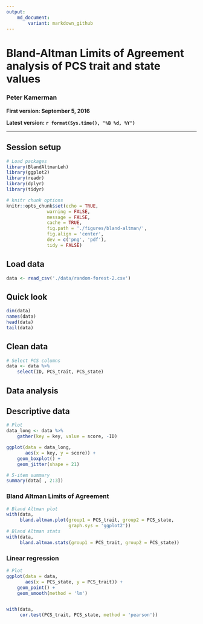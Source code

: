 ```yaml
---
output: 
    md_document:
        variant: markdown_github
---
```


# Bland-Altman Limits of Agreement analysis of PCS trait and state values

### Peter Kamerman

**First version: September 5, 2016**  

**Latest version: `r format(Sys.time(), "%B %d, %Y")`**

***

## Session setup
```r
# Load packages
library(BlandAltmanLeh)
library(ggplot2)
library(readr)
library(dplyr)
library(tidyr)

# knitr chunk options
knitr::opts_chunk$set(echo = TRUE,
               warning = FALSE,
               message = FALSE,
               cache = TRUE,
               fig.path = './figures/bland-altman/',
               fig.align = 'center', 
               dev = c('png', 'pdf'),
               tidy = FALSE)
```

## Load data
```r
data <- read_csv('./data/random-forest-2.csv')
```

## Quick look
```r
dim(data)
names(data)
head(data)
tail(data)
```

## Clean data
```r
# Select PCS columns
data <- data %>%
    select(ID, PCS_trait, PCS_state)
```

## Data analysis
## Descriptive data
```r
# Plot
data_long <- data %>%
    gather(key = key, value = score, -ID)

ggplot(data = data_long,
       aes(x = key, y = score)) +
    geom_boxplot() +
    geom_jitter(shape = 21) 

# 5-item summary
summary(data[ , 2:3])

```

### Bland Altman Limits of Agreement
```r
# Bland Altman plot
with(data, 
     bland.altman.plot(group1 = PCS_trait, group2 = PCS_state,
                       graph.sys = 'ggplot2'))
# Bland Altman stats
with(data, 
     bland.altman.stats(group1 = PCS_trait, group2 = PCS_state))


```

### Linear regression
```r
# Plot
ggplot(data = data,
       aes(x = PCS_state, y = PCS_trait)) +
    geom_point() +
    geom_smooth(method = 'lm')


with(data,
     cor.test(PCS_trait, PCS_state, method = 'pearson'))
```